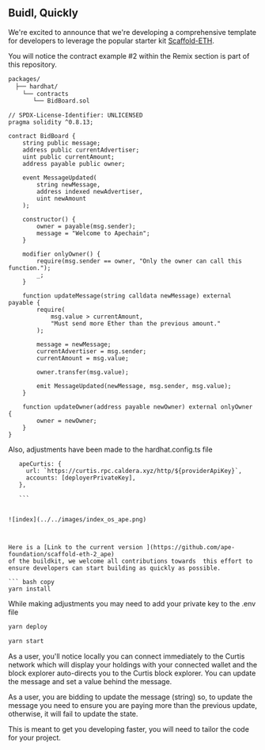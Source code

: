 
## Buidl, Quickly 

We're excited to announce that we're developing a comprehensive template for developers to leverage the popular starter kit [Scaffold-ETH](https://scaffoldeth.io/). 

You will notice the contract example #2 within the Remix section is part of this repository.

```markdown
packages/
  ├── hardhat/
    └── contracts
       └── BidBoard.sol

```

``` solidity copy
// SPDX-License-Identifier: UNLICENSED
pragma solidity ^0.8.13;

contract BidBoard {
	string public message;
	address public currentAdvertiser;
	uint public currentAmount;
	address payable public owner;

	event MessageUpdated(
		string newMessage,
		address indexed newAdvertiser,
		uint newAmount
	);

	constructor() {
		owner = payable(msg.sender);
		message = "Welcome to Apechain";
	}

	modifier onlyOwner() {
		require(msg.sender == owner, "Only the owner can call this function.");
		_;
	}

	function updateMessage(string calldata newMessage) external payable {
		require(
			msg.value > currentAmount,
			"Must send more Ether than the previous amount."
		);

		message = newMessage;
		currentAdvertiser = msg.sender;
		currentAmount = msg.value;

		owner.transfer(msg.value);

		emit MessageUpdated(newMessage, msg.sender, msg.value);
	}

	function updateOwner(address payable newOwner) external onlyOwner {
		owner = newOwner;
	}
}

```


Also, adjustments have been made to the hardhat.config.ts file 
 ``` JSX copy
    apeCurtis: {
      url: `https://curtis.rpc.caldera.xyz/http/${providerApiKey}`,
      accounts: [deployerPrivateKey],
    },

    ```


![index](../../images/index_os_ape.png)



Here is a [Link to the current version ](https://github.com/ape-foundation/scaffold-eth-2_ape)
 of the buildkit, we welcome all contributions towards  this effort to ensure developers can start building as quickly as possible.

 ``` bash copy
yarn install 
```

<Callout type="info"> While making adjustments you may need to add your private key to the .env file </Callout>

```bash copy
yarn deploy 
```
```bash copy
yarn start 
```
As a user, you'll notice locally you can connect immediately to the Curtis network which will display your holdings with your connected wallet and the block explorer auto-directs you to the Curtis block explorer. You can update the message and set a value behind the message.

As a user, you are bidding to update the message (string) so, to update the message you need to ensure you are paying more than the previous update, otherwise, it will fail to update the state.

<Callout emoji="🍌">This is meant to get you developing faster, you will need to tailor the code for your project. </Callout>
